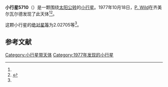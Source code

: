{{Infobox planet
| bgcolour = #FFFFC0
| name = 5710 Silentium
| symbol = 
| image = 
| caption = 
| discovery = yes
| discovery_ref = 
| discoverer = [[P._Wild|P. Wild]]
| discovery_site = [[齐美尔瓦尔德|齐美尔瓦尔德]] 
| discovered = 1977年10月18日
| designations = yes
| mp_name = 
| named_after = 
| alt_names = 
| mp_category = [[主带小行星|主带小行星]]
| orbit_ref = <ref name="a">[http://ssd.jpl.nasa.gov/sbdb.cgi?sstr=5710 5710 Silentium] {{Wayback|url=http://ssd.jpl.nasa.gov/sbdb.cgi?sstr=5710 |date=20140924160115 }}，小行星數據庫瀏覽器（JPL Small-Body Database Browser）－[[美国国家航空航天局|美国国家航空航天局]]喷气推进实验室</ref>
| epoch = 2456400.5 (2013年4月18日更新)
| aphelion = {{convert|2.5054133|AU|km|3|abbr=on|lk=out}}
| perihelion = {{convert|1.8483279|AU|km|3|abbr=on}}
| semimajor = {{convert|2.1768706|AU|km|3|abbr=on}}
| eccentricity = 0.1509243
| period = 1173.133292 [[日|日]]<br />3.21[[儒略年|儒略年]]
| avg_speed = 
| inclination = 3.37013
| asc_node = 358.22907
| mean_anomaly = 
| arg_peri = 2.02705
| satellites = 
| physical_characteristics = yes
| dimensions = 
| mass = 
| density = 
| surface_grav = 
| escape_velocity = 
| sidereal_day = 
| axial_tilt = 
| pole_ecliptic_lat = 
| pole_ecliptic_lon = 
| albedo = 
| temperatures= 
| temp_name1 = 
| mean_temp_1 = 
| max_temp_1 = 
| temp_name2 = 
| max_temp_2 = 
| spectral_type = 
| abs_magnitude = 2.02705
}}

'''小行星5710'''（{{lang-en|5710 Silentium}}）是一颗围绕[[太阳|太阳]][[公转|公转]]的[[小行星|小行星]]。1977年10月18日，[[P._Wild|P. Wild]]在齐美尔瓦尔德发现了此天体<ref name="a" /><ref>{{cite news|title=小行星列表|url=http://cfa-www.harvard.edu/iau/lists/NumberedMPs.txt|accessdate=2013-07-08|newspaper=哈佛大学|archive-date=2008-05-17|archive-url=https://web.archive.org/web/20080517010638/http://cfa-www.harvard.edu/iau/lists/NumberedMPs.txt|dead-url=no}}</ref>。

这颗小行星的[[绝对星等|绝对星等]]为2.02705等<ref name="a" />。

==参考文献==
{{reflist}}
{{Minor Planet Number|[[小行星5709|小行星5709]]|[[小行星5711|小行星5711]]}}

{{小天体}}

[[Category:小行星带天体|Category:小行星带天体]]
[[Category:1977年发现的小行星|Category:1977年发现的小行星]]

{{asteroid-stub}}